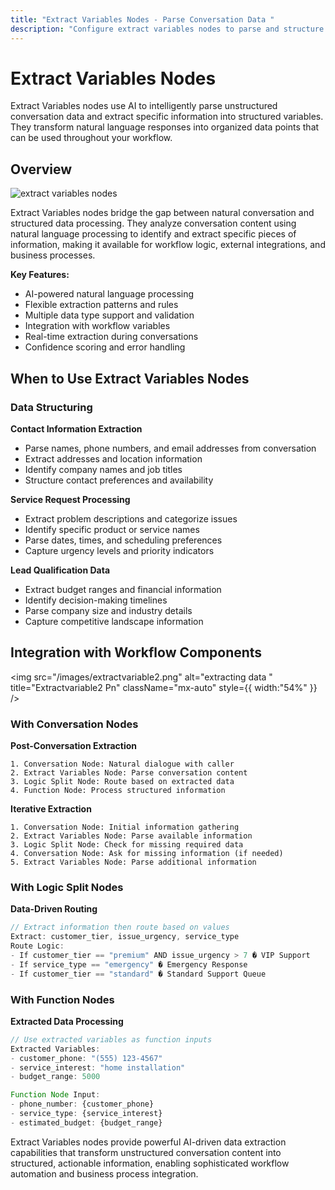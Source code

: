 ```yaml
---
title: "Extract Variables Nodes - Parse Conversation Data "
description: "Configure extract variables nodes to parse and structure information from conversations. AI-powered data extraction and variable management."
---
```


# Extract Variables Nodes

Extract Variables nodes use AI to intelligently parse unstructured conversation data and extract specific information into structured variables. They transform natural language responses into organized data points that can be used throughout your workflow.

## Overview

![extract variables nodes](/images/extractvariables1.png)

Extract Variables nodes bridge the gap between natural conversation and structured data processing. They analyze conversation content using natural language processing to identify and extract specific pieces of information, making it available for workflow logic, external integrations, and business processes.

**Key Features:**

- AI-powered natural language processing
- Flexible extraction patterns and rules
- Multiple data type support and validation
- Integration with workflow variables
- Real-time extraction during conversations
- Confidence scoring and error handling

## When to Use Extract Variables Nodes

### Data Structuring

**Contact Information Extraction**

- Parse names, phone numbers, and email addresses from conversation
- Extract addresses and location information
- Identify company names and job titles
- Structure contact preferences and availability

**Service Request Processing**

- Extract problem descriptions and categorize issues
- Identify specific product or service names
- Parse dates, times, and scheduling preferences
- Capture urgency levels and priority indicators

**Lead Qualification Data**

- Extract budget ranges and financial information
- Identify decision-making timelines
- Parse company size and industry details
- Capture competitive landscape information

## Integration with Workflow Components

<img
  src="/images/extractvariable2.png"
  alt="extracting data "
  title="Extractvariable2 Pn"
  className="mx-auto"
  style={{ width:"54%" }}
/>

### With Conversation Nodes

**Post-Conversation Extraction**

```
1. Conversation Node: Natural dialogue with caller
2. Extract Variables Node: Parse conversation content
3. Logic Split Node: Route based on extracted data
4. Function Node: Process structured information
```

**Iterative Extraction**

```
1. Conversation Node: Initial information gathering
2. Extract Variables Node: Parse available information
3. Logic Split Node: Check for missing required data
4. Conversation Node: Ask for missing information (if needed)
5. Extract Variables Node: Parse additional information
```

### With Logic Split Nodes

**Data-Driven Routing**

```javascript
// Extract information then route based on values
Extract: customer_tier, issue_urgency, service_type
Route Logic:
- If customer_tier == "premium" AND issue_urgency > 7 � VIP Support
- If service_type == "emergency" � Emergency Response
- If customer_tier == "standard" � Standard Support Queue
```

### With Function Nodes

**Extracted Data Processing**

```javascript
// Use extracted variables as function inputs
Extracted Variables:
- customer_phone: "(555) 123-4567"
- service_interest: "home installation"
- budget_range: 5000

Function Node Input:
- phone_number: {customer_phone}
- service_type: {service_interest}
- estimated_budget: {budget_range}
```

Extract Variables nodes provide powerful AI-driven data extraction capabilities that transform unstructured conversation content into structured, actionable information, enabling sophisticated workflow automation and business process integration.